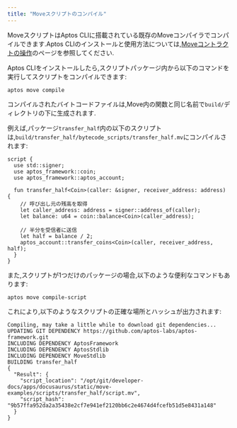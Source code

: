 ```yaml
---
title: "Moveスクリプトのコンパイル"
---
```


MoveスクリプトはAptos CLIに搭載されている既存のMoveコンパイラでコンパイルできます.Aptos CLIのインストールと使用方法については,[Moveコントラクトの操作](/ja/build/cli/working-with-move-contracts)のページを参照してください.

Aptos CLIをインストールしたら,スクリプトパッケージ内から以下のコマンドを実行してスクリプトをコンパイルできます:

```shellscript filename="Terminal"
aptos move compile
```

コンパイルされたバイトコードファイルは,Move内の関数と同じ名前で`build/`ディレクトリの下に生成されます.

例えば,パッケージ`transfer_half`内の以下のスクリプトは,`build/transfer_half/bytecode_scripts/transfer_half.mv`にコンパイルされます:

```move
script {
  use std::signer;
  use aptos_framework::coin;
  use aptos_framework::aptos_account;

  fun transfer_half<Coin>(caller: &signer, receiver_address: address) {
    // 呼び出し元の残高を取得
    let caller_address: address = signer::address_of(caller);
    let balance: u64 = coin::balance<Coin>(caller_address);

    // 半分を受信者に送信
    let half = balance / 2;
    aptos_account::transfer_coins<Coin>(caller, receiver_address, half);
  }
}
```

また,スクリプトが1つだけのパッケージの場合,以下のような便利なコマンドもあります:

```shellscript filename="Terminal"
aptos move compile-script
```

これにより,以下のようなスクリプトの正確な場所とハッシュが出力されます:

```shellscript filename="Terminal"
Compiling, may take a little while to download git dependencies...
UPDATING GIT DEPENDENCY https://github.com/aptos-labs/aptos-framework.git
INCLUDING DEPENDENCY AptosFramework
INCLUDING DEPENDENCY AptosStdlib
INCLUDING DEPENDENCY MoveStdlib
BUILDING transfer_half
{
  "Result": {
    "script_location": "/opt/git/developer-docs/apps/docusaurus/static/move-examples/scripts/transfer_half/script.mv",
    "script_hash": "9b57ffa952da2a35438e2cf7e941ef2120bb6c2e4674d4fcefb51d5e8431a148"
  }
}
```
